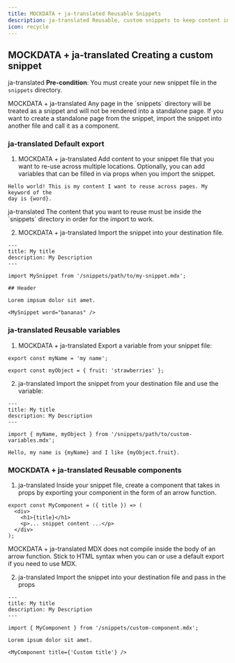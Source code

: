 ```yaml
---
title: MOCKDATA + ja-translated Reusable Snippets
description: ja-translated Reusable, custom snippets to keep content in sync
icon: recycle
---
```



<SnippetIntro />

## MOCKDATA + ja-translated Creating a custom snippet
ja-translated **Pre-condition**: You must create your new snippet file in the `snippets` directory.

<Note>
  MOCKDATA + ja-translated Any page in the `snippets` directory will be treated as a snippet and will not
  be rendered into a standalone page. If you want to create a standalone page
  from the snippet, import the snippet into another file and call it as a
  component.
</Note>

### ja-translated Default export

1. MOCKDATA + ja-translated Add content to your snippet file that you want to re-use across multiple
   locations. Optionally, you can add variables that can be filled in via props
   when you import the snippet.

```mdx snippets/my-snippet.mdx
Hello world! This is my content I want to reuse across pages. My keyword of the
day is {word}.
```

<Warning>
  ja-translated The content that you want to reuse must be inside the `snippets` directory in
  order for the import to work.
</Warning>

2. MOCKDATA + ja-translated Import the snippet into your destination file.

```mdx destination-file.mdx
---
title: My title
description: My Description
---

import MySnippet from '/snippets/path/to/my-snippet.mdx';

## Header

Lorem impsum dolor sit amet.

<MySnippet word="bananas" />
```

### ja-translated Reusable variables

1. MOCKDATA + ja-translated Export a variable from your snippet file:

```mdx snippets/path/to/custom-variables.mdx
export const myName = 'my name';

export const myObject = { fruit: 'strawberries' };
```

2. ja-translated Import the snippet from your destination file and use the variable:

```mdx destination-file.mdx
---
title: My title
description: My Description
---

import { myName, myObject } from '/snippets/path/to/custom-variables.mdx';

Hello, my name is {myName} and I like {myObject.fruit}.
```

### MOCKDATA + ja-translated Reusable components

1. ja-translated Inside your snippet file, create a component that takes in props by exporting
   your component in the form of an arrow function.

```mdx snippets/custom-component.mdx
export const MyComponent = ({ title }) => (
  <div>
    <h1>{title}</h1>
    <p>... snippet content ...</p>
  </div>
);
```

<Warning>
  MOCKDATA + ja-translated MDX does not compile inside the body of an arrow function. Stick to HTML
  syntax when you can or use a default export if you need to use MDX.
</Warning>

2. ja-translated Import the snippet into your destination file and pass in the props

```mdx destination-file.mdx
---
title: My title
description: My Description
---

import { MyComponent } from '/snippets/custom-component.mdx';

Lorem ipsum dolor sit amet.

<MyComponent title={'Custom title'} />
```